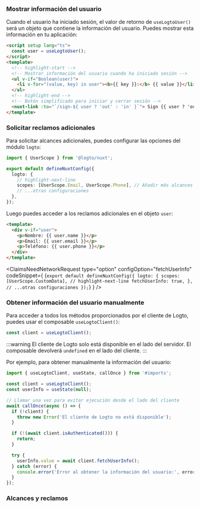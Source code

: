 

### Mostrar información del usuario

Cuando el usuario ha iniciado sesión, el valor de retorno de `useLogtoUser()` será un objeto que contiene la información del usuario. Puedes mostrar esta información en tu aplicación:

```html title="index.vue"
<script setup lang="ts">
  const user = useLogtoUser();
</script>
<template>
  <!-- highlight-start -->
  <!-- Mostrar información del usuario cuando ha iniciado sesión -->
  <ul v-if="Boolean(user)">
    <li v-for="(value, key) in user"><b>{{ key }}:</b> {{ value }}</li>
  </ul>
  <!-- highlight-end -->
  <!-- Botón simplificado para iniciar y cerrar sesión -->
  <nuxt-link :to="`/sign-${ user ? 'out' : 'in' }`"> Sign {{ user ? 'out' : 'in' }} </nuxt-link>
</template>
```

### Solicitar reclamos adicionales

<FindUserInfoMissing method="useLogtoUser()" />

<ScopesAndClaimsIntroduction />

Para solicitar alcances adicionales, puedes configurar las opciones del módulo `logto`:

```ts title="nuxt.config.ts"
import { UserScope } from '@logto/nuxt';

export default defineNuxtConfig({
  logto: {
    // highlight-next-line
    scopes: [UserScope.Email, UserScope.Phone], // Añadir más alcances si es necesario
    // ...otras configuraciones
  },
});
```

Luego puedes acceder a los reclamos adicionales en el objeto `user`:

```html title="index.vue"
<template>
  <div v-if="user">
    <p>Nombre: {{ user.name }}</p>
    <p>Email: {{ user.email }}</p>
    <p>Teléfono: {{ user.phone }}</p>
  </div>
</template>
```

<ClaimsNeedNetworkRequest
  type="option"
  configOption="fetchUserInfo"
  codeSnippet={
    <CodeBlock language="ts" title="nuxt.config.ts">{`export default defineNuxtConfig({
  logto: {
    scopes: [UserScope.CustomData],
    // highlight-next-line
    fetchUserInfo: true,
  },
  // ...otras configuraciones
});`}</CodeBlock>
  }
/>

### Obtener información del usuario manualmente

Para acceder a todos los métodos proporcionados por el cliente de Logto, puedes usar el composable `useLogtoClient()`:

```ts title="index.vue"
const client = useLogtoClient();
```

:::warning
El cliente de Logto solo está disponible en el lado del servidor. El composable devolverá `undefined` en el lado del cliente.
:::

<GetUserInfoApis
  getIdTokenClaimsApi="client.getIdTokenClaims()"
  fetchUserInfoApi="client.fetchUserInfo()"
/>

Por ejemplo, para obtener manualmente la información del usuario:

```ts title="index.vue"
import { useLogtoClient, useState, callOnce } from '#imports';

const client = useLogtoClient();
const userInfo = useState(null);

// Llamar una vez para evitar ejecución desde el lado del cliente
await callOnce(async () => {
  if (!client) {
    throw new Error('El cliente de Logto no está disponible');
  }

  if (!(await client.isAuthenticated())) {
    return;
  }

  try {
    userInfo.value = await client.fetchUserInfo();
  } catch (error) {
    console.error('Error al obtener la información del usuario:', error);
  }
});
```

### Alcances y reclamos

<ScopesAndClaims />
